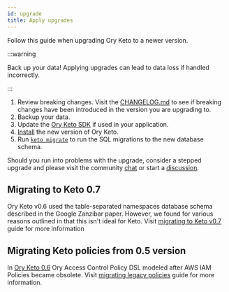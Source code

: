 ```yaml
---
id: upgrade
title: Apply upgrades
---
```


Follow this guide when upgrading Ory Keto to a newer version.

:::warning

Back up your data! Applying upgrades can lead to data loss if handled incorrectly.

:::

1. Review breaking changes. Visit the [CHANGELOG.md](https://github.com/ory/keto/blob/master/CHANGELOG.md) to see if breaking
   changes have been introduced in the version you are upgrading to.
1. Backup your data.
1. Update the [Ory Keto SDK](../sdk/index.md) if used in your application.
1. [Install](../install.mdx) the new version of Ory Keto.
1. Run [`keto migrate`](../cli/keto-migrate.md) to run the SQL migrations to the new database schema.

Should you run into problems with the upgrade, consider a stepped upgrade and please visit the community
[chat](https://slack.ory.sh/) or start a [discussion](https://github.com/ory/keto/discussions).

## Migrating to Keto 0.7

Ory Keto v0.6 used the table-separated namespaces database schema described in the Google Zanzibar paper. However, we found for
various reasons outlined in that this isn't ideal for Keto. Visit [migrating to Keto v0.7](./v0.7-migration) guide for more
information

## Migrating Keto policies from 0.5 version

In [Ory Keto 0.6](https://github.com/ory/keto/blob/v0.6.0-alpha.1/CHANGELOG.md#060-alpha1pre0-2021-04-01) Ory Access Control
Policy DSL modeled after AWS IAM Policies became obsolete. Visit [migrating legacy policies](./migrating-legacy-policies) guide
for more information.
